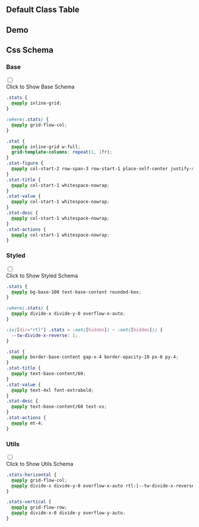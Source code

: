 

## Default Class Table
  
<CssTable name="stat" />
  
## Demo
  
<Demo></Demo>
  
## Css Schema


### Base

<div className="collapse">
<input type="checkbox" /> 
<div class="collapse-title px-0">
<span class="btn">Click to Show Base Schema</span>
</div>
<div class="collapse-content"> 

```css
.stats {
  @apply inline-grid;
}

:where(.stats) {
  @apply grid-flow-col;
}

.stat {
  @apply inline-grid w-full;
  grid-template-columns: repeat(1, 1fr);
}
.stat-figure {
  @apply col-start-2 row-span-3 row-start-1 place-self-center justify-self-end;
}
.stat-title {
  @apply col-start-1 whitespace-nowrap;
}
.stat-value {
  @apply col-start-1 whitespace-nowrap;
}
.stat-desc {
  @apply col-start-1 whitespace-nowrap;
}
.stat-actions {
  @apply col-start-1 whitespace-nowrap;
}

```

</div>
</div>



### Styled

<div className="collapse">
<input type="checkbox" /> 
<div class="collapse-title px-0">
<span class="btn">Click to Show Styled Schema</span>
</div>
<div class="collapse-content"> 

```css
.stats {
  @apply bg-base-100 text-base-content rounded-box;
}

:where(.stats) {
  @apply divide-x divide-y-0 overflow-x-auto;
}

:is([dir="rtl"] .stats > :not([hidden]) ~ :not([hidden])) {
  --tw-divide-x-reverse: 1;
}

.stat {
  @apply border-base-content gap-x-4 border-opacity-10 px-6 py-4;
}
.stat-title {
  @apply text-base-content/60;
}
.stat-value {
  @apply text-4xl font-extrabold;
}
.stat-desc {
  @apply text-base-content/60 text-xs;
}
.stat-actions {
  @apply mt-4;
}

```

</div>
</div>



### Utils

<div className="collapse">
<input type="checkbox" /> 
<div class="collapse-title px-0">
<span class="btn">Click to Show Utils Schema</span>
</div>
<div class="collapse-content"> 

```css
.stats-horizontal {
  @apply grid-flow-col;
  @apply divide-x divide-y-0 overflow-x-auto rtl:[--tw-divide-x-reverse:1];
}

.stats-vertical {
  @apply grid-flow-row;
  @apply divide-x-0 divide-y overflow-y-auto;
}

```

</div>
</div>



